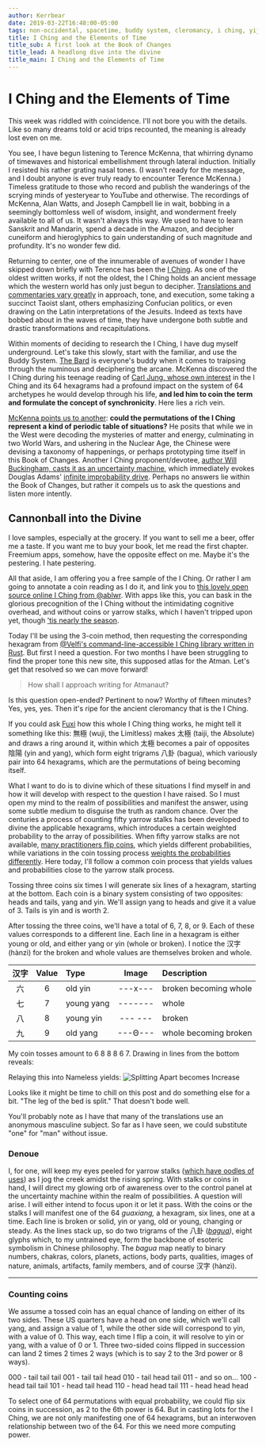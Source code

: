 ```yaml
---
author: Kerrbear
date: 2019-03-22T16:48:00-05:00
tags: non-occidental, spacetime, buddy system, cleromancy, i ching, yijing, divination
title: I Ching and the Elements of Time
title_sub: A first look at the Book of Changes
title_lead: A headlong dive into the divine
title_main: I Ching and the Elements of Time
---
```


# I Ching and the Elements of Time

This week was riddled with coincidence. I'll not bore you with the details. Like so many dreams told or acid trips recounted, the meaning is already lost even on me.

You see, I have begun listening to Terence McKenna, that whirring dynamo of timewaves and historical embellishment through lateral induction. Initially I resisted his rather grating nasal tones. (I wasn't ready for the message, and I doubt anyone is ever truly ready to encounter Terence McKenna.)<!--more--> Timeless gratitude to those who record and publish the wanderings of the scrying minds of yesteryear to YouTube and otherwise. The recordings of McKenna, Alan Watts, and Joseph Campbell lie in wait, bobbing in a seemingly bottomless well of wisdom, insight, and wonderment freely available to all of us. It wasn't always this way. We used to have to learn Sanskrit and Mandarin, spend a decade in the Amazon, and decipher cuneiform and hieroglyphics to gain understanding of such magnitude and profundity. It's no wonder few did.

Returning to center, one of the innumerable of avenues of wonder I have skipped down briefly with Terence has been the [I Ching](https://www.wikiwand.com/en/I_Ching). As one of the oldest written works, if not the oldest, the I Ching holds an ancient message which the western world has only just begun to decipher. [Translations and commentaries vary greatly](https://www.biroco.com/yijing/survey.htm 'A survey of I Ching translations') in approach, tone, and execution, some taking a succinct Taoist slant, others emphasizing Confucian politics, or even drawing on the Latin interpretations of the Jesuits. Indeed as texts have bobbed about in the waves of time, they have undergone both subtle and drastic transformations and recapitulations.

Within moments of deciding to research the I Ching, I have dug myself underground. Let's take this slowly, start with the familiar, and use the Buddy System. [The Bard](https://www.youtube.com/playlist?list=PL2D0E32265BBFA843) is everyone's buddy when it comes to traipsing through the numinous and deciphering the arcane. McKenna discovered the I Ching during his teenage reading of [Carl Jung, whose own interest](http://the-iching.com/extra/iching_jung_foreword) in the I Ching and its 64 hexagrams had a profound impact on the system of 64 archetypes he would develop through his life, **and led him to coin the term and formulate the concept of synchronicity**. Here lies a rich vein.

[McKenna points us to another](https://www.youtube.com/watch?v=sz10iqNNbnY): **could the permutations of the I Ching represent a kind of periodic table of situations?** He posits that while we in the West were decoding the mysteries of matter and energy, culminating in two World Wars, and ushering in the Nuclear Age, the Chinese were devising a taxonomy of happenings, or perhaps prototyping time itself in this Book of Changes. Another I Ching proponent/devotee, [author Will Buckingham, casts it as an uncertainty machine](https://aeon.co/essays/forget-prophecy-the-i-ching-is-an-uncertainty-machine), which immediately evokes Douglas Adams' [infinite improbability drive](https://www.youtube.com/watch?v=nCf53ses22w). Perhaps no answers lie within the Book of Changes, but rather it compels us to ask the questions and listen more intently.

## Cannonball into the Divine

I love samples, especially at the grocery. If you want to sell me a beer, offer me a taste. If you want me to buy your book, let me read the first chapter. Freemium apps, somehow, have the opposite effect on me. Maybe it's the pestering. I hate pestering.

All that aside, I am offering you a free sample of the I Ching. Or rather I am going to annotate a coin reading as I do it, and link you to [this lovely open source online I Ching from @ablwr](https://bits.ashleyblewer.com/i-ching/). With apps like this, you can bask in the glorious precognition of the I Ching without the intimidating cognitive overhead, and without coins or yarrow stalks, which I haven't tripped upon yet, though ['tis nearly the season](https://www.wildflower.org/plants/result.php?id_plant=acmi2).

Today I'll be using the 3-coin method, then requesting the corresponding hexagram from [@Velfi's command-line-accessible I Ching library written in Rust](https://github.com/Velfi/i-ching). But first I need a question. For two months I have been struggling to find the proper tone this new site, this supposed atlas for the Atman. Let's get that resolved so we can move forward!

> How shall I approach writing for Atmanaut?

Is this question open-ended? Pertinent to now? Worthy of fifteen minutes? Yes, yes, yes. Then it's ripe for the ancient cleromancy that is the I Ching.

If you could ask [Fuxi](https://www.wikiwand.com/en/Fuxi) how this whole I Ching thing works, he might tell it something like this: 無極 (wuji, the Limitless) makes 太極 (taiji, the Absolute) and draws a ring around it, within which 太極 becomes a pair of opposites 陰陽 (yin and yang), which form eight trigrams 八卦 (bagua), which variously pair into 64 hexagrams, which are the permutations of being becoming itself.

What I want to do is to divine which of these situations I find myself in and how it will develop with respect to the question I have raised. So I must open my mind to the realm of possibilities and manifest the answer, using some subtle medium to disguise the truth as random chance. Over the centuries a process of counting fifty yarrow stalks has been developed to divine the applicable hexagrams, which introduces a certain weighted probability to the array of possibilities. When fifty yarrow stalks are not available, [many practitioners flip coins](http://bhoffert.faculty.noctrl.edu/TEACHING/Castcoin.html), which yields different probabilities, while variations in the coin tossing process [weights the probabilities differently](http://the-iching.com/extra/divination_with_stalks). Here today, I'll follow a common coin process that yields values and probabilities close to the yarrow stalk process.

Tossing three coins six times I will generate six lines of a hexagram, starting at the bottom. Each coin is a binary system consisting of two opposites: heads and tails, yang and yin. We'll assign yang to heads and give it a value of 3. Tails is yin and is worth 2.

After tossing the three coins, we'll have a total of 6, 7, 8, or 9. Each of these values corresponds to a different line. Each line in a hexagram is either young or old, and either yang or yin (whole or broken). I notice the 汉字 (hànzì) for the broken and whole values are themselves broken and whole.

| 汉字 | Value | Type       |  Image  | Description           |
| :--: | :---: | :--------- | :-----: | :-------------------- |
|  六  |   6   | old yin    | ---x--- | broken becoming whole |
|  七  |   7   | young yang | ------- | whole                 |
|  八  |   8   | young yin  | --- --- | broken                |
|  九  |   9   | old yang   | ---Θ--- | whole becoming broken |

My coin tosses amount to 6 8 8 8 6 7. Drawing in lines from the bottom reveals:

Relaying this into Nameless yields:
![Splitting Apart becomes Increase](/images/yijing-cast.png)

Looks like it might be time to chill on this post and do something else for a bit. "The leg of the bed is split." That doesn't bode well.

You'll probably note as I have that many of the translations use an anonymous masculine subject. So far as I have seen, we could substitute "one" for "man" without issue.

### Denoue

I, for one, will keep my eyes peeled for yarrow stalks ([which have oodles of uses](https://www.mommypotamus.com/yarrow/)) as I jog the creek amidst the rising spring. With stalks or coins in hand, I will direct my glowing orb of awareness over to the control panel at the uncertainty machine within the realm of possibilities. A question will arise. I will either intend to focus upon it or let it pass. With the coins or the stalks I will manifest one of the 64 _guaxiang,_ a hexagram, six lines, one at a time. Each line is broken or solid, yin or yang, old or young, changing or steady. As the lines stack up, so do two trigrams of the 八卦 ([_bagua_](http://www.wikiwand.com/en/Bagua)_)_, eight glyphs which, to my untrained eye, form the backbone of esoteric symbolism in Chinese philosophy. The _bagua_ map neatly to binary numbers, chakras, colors, planets, actions, body parts, qualities, images of nature, animals, artifacts, family members, and of course 汉字 (hànzì).

---

### Counting coins

We assume a tossed coin has an equal chance of landing on either of its two sides. These US quarters have a head on one side, which we'll call yang, and assign a value of 1, while the other side will correspond to yin, with a value of 0. This way, each time I flip a coin, it will resolve to yin or yang, with a value of 0 or 1. Three two-sided coins flipped in succession can land 2 times 2 times 2 ways (which is to say 2 to the 3rd power or 8 ways).

000 - tail tail tail
001 - tail tail head
010 - tail head tail
011 - and so on…
100 - head tail tail
101 - head tail head
110 - head head tail
111 - head head head

To select one of 64 permutations with equal probability, we could flip six coins in succession, as 2 to the 6th power is 64. But in casting lots for the I Ching, we are not only manifesting one of 64 hexagrams, but an interwoven relationship between two of the 64. For this we need more computing power.
